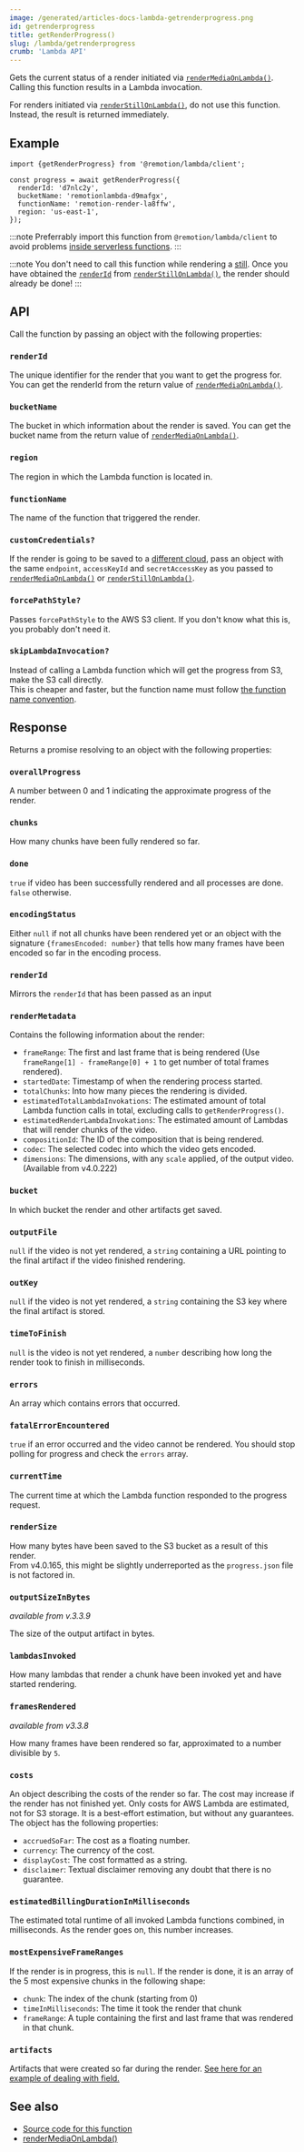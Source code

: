```yaml
---
image: /generated/articles-docs-lambda-getrenderprogress.png
id: getrenderprogress
title: getRenderProgress()
slug: /lambda/getrenderprogress
crumb: 'Lambda API'
---
```


Gets the current status of a render initiated via [`renderMediaOnLambda()`](/docs/lambda/rendermediaonlambda).  
Calling this function results in a Lambda invocation.

For renders initiated via [`renderStillOnLambda()`](/docs/lambda/renderstillonlambda), do not use this function. Instead, the result is returned immediately.

## Example

```tsx twoslash
import {getRenderProgress} from '@remotion/lambda/client';

const progress = await getRenderProgress({
  renderId: 'd7nlc2y',
  bucketName: 'remotionlambda-d9mafgx',
  functionName: 'remotion-render-la8ffw',
  region: 'us-east-1',
});
```

:::note
Preferrably import this function from `@remotion/lambda/client` to avoid problems [inside serverless functions](/docs/lambda/light-client).
:::

:::note
You don't need to call this function while rendering a [still](/docs/still). Once you have obtained the [`renderId`](/docs/lambda/renderstillonlambda#renderid) from [`renderStillOnLambda()`](/docs/lambda/renderstillonlambda), the render should already be done!
:::

## API

Call the function by passing an object with the following properties:

### `renderId`

The unique identifier for the render that you want to get the progress for. You can get the renderId from the return value of [`renderMediaOnLambda()`](/docs/lambda/rendermediaonlambda).

### `bucketName`

The bucket in which information about the render is saved. You can get the bucket name from the return value of [`renderMediaOnLambda()`](/docs/lambda/rendermediaonlambda).

### `region`

The region in which the Lambda function is located in.

### `functionName`

The name of the function that triggered the render.

### `customCredentials?`<AvailableFrom v="3.2.23" />

If the render is going to be saved to a [different cloud](/docs/lambda/custom-destination#saving-to-another-cloud), pass an object with the same `endpoint`, `accessKeyId` and `secretAccessKey` as you passed to [`renderMediaOnLambda()`](/docs/lambda/rendermediaonlambda#outname) or [`renderStillOnLambda()`](/docs/lambda/renderstillonlambda#outname).

### `forcePathStyle?`<AvailableFrom v="4.0.202" />

Passes `forcePathStyle` to the AWS S3 client. If you don't know what this is, you probably don't need it.

### `skipLambdaInvocation?`<AvailableFrom v="4.0.218" />

Instead of calling a Lambda function which will get the progress from S3, make the S3 call directly.  
This is cheaper and faster, but the function name must follow [the function name convention](/docs/lambda/naming-convention#see-also).

## Response

Returns a promise resolving to an object with the following properties:

### `overallProgress`

A number between 0 and 1 indicating the approximate progress of the render.

### `chunks`

How many chunks have been fully rendered so far.

### `done`

`true` if video has been successfully rendered and all processes are done. `false` otherwise.

### `encodingStatus`

Either `null` if not all chunks have been rendered yet or an object with the signature `{framesEncoded: number}` that tells how many frames have been encoded so far in the encoding process.

### `renderId`

Mirrors the `renderId` that has been passed as an input

### `renderMetadata`

Contains the following information about the render:

- `frameRange`: The first and last frame that is being rendered (Use `frameRange[1] - frameRange[0] + 1` to get number of total frames rendered).
- `startedDate`: Timestamp of when the rendering process started.
- `totalChunks`: Into how many pieces the rendering is divided.
- `estimatedTotalLambdaInvokations`: The estimated amount of total Lambda function calls in total, excluding calls to `getRenderProgress()`.
- `estimatedRenderLambdaInvokations`: The estimated amount of Lambdas that will render chunks of the video.
- `compositionId`: The ID of the composition that is being rendered.
- `codec`: The selected codec into which the video gets encoded.
- `dimensions`: The dimensions, with any `scale` applied, of the output video. (Available from v4.0.222)

### `bucket`

In which bucket the render and other artifacts get saved.

### `outputFile`

`null` if the video is not yet rendered, a `string` containing a URL pointing to the final artifact if the video finished rendering.

### `outKey`

`null` if the video is not yet rendered, a `string` containing the S3 key where the final artifact is stored.

### `timeToFinish`

`null` is the video is not yet rendered, a `number` describing how long the render took to finish in milliseconds.

### `errors`

An array which contains errors that occurred.

### `fatalErrorEncountered`

`true` if an error occurred and the video cannot be rendered. You should stop polling for progress and check the `errors` array.

### `currentTime`

The current time at which the Lambda function responded to the progress request.

### `renderSize`

How many bytes have been saved to the S3 bucket as a result of this render.  
From v4.0.165, this might be slightly underreported as the `progress.json` file is not factored in.

### `outputSizeInBytes`

_available from v.3.3.9_

The size of the output artifact in bytes.

### `lambdasInvoked`

How many lambdas that render a chunk have been invoked yet and have started rendering.

### `framesRendered`

_available from v3.3.8_

How many frames have been rendered so far, approximated to a number divisible by `5`.

### `costs`

An object describing the costs of the render so far. The cost may increase if the render has not finished yet. Only costs for AWS Lambda are estimated, not for S3 storage. It is a best-effort estimation, but without any guarantees. The object has the following properties:

- `accruedSoFar`: The cost as a floating number.
- `currency`: The currency of the cost.
- `displayCost`: The cost formatted as a string.
- `disclaimer`: Textual disclaimer removing any doubt that there is no guarantee.

### `estimatedBillingDurationInMilliseconds`<AvailableFrom v="4.0.74"/>

The estimated total runtime of all invoked Lambda functions combined, in milliseconds. As the render goes on, this number increases.

### `mostExpensiveFrameRanges`

If the render is in progress, this is `null`. If the render is done, it is an array of the 5 most expensive chunks in the following shape:

- `chunk`: The index of the chunk (starting from 0)
- `timeInMilliseconds`: The time it took the render that chunk
- `frameRange`: A tuple containing the first and last frame that was rendered in that chunk.

### `artifacts`<AvailableFrom v="4.0.176"/>

Artifacts that were created so far during the render. [See here for an example of dealing with field.](/docs/artifacts#using-rendermedia-renderstill-or-renderframes)

## See also

- [Source code for this function](https://github.com/remotion-dev/remotion/blob/main/packages/lambda/src/api/get-render-progress.ts)
- [renderMediaOnLambda()](/docs/lambda/rendermediaonlambda)
